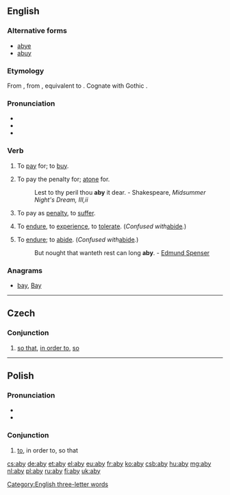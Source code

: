 ==English==

===Alternative forms===
* [[abye]]
* [[abuy]]

===Etymology===
From {{etyl|enm}} {{term|abyen|lang=enm}}, from {{etyl|ang}} {{term|abycgan|ābycgan|to buy, pay for, buy off, requite, recompense, redeem, perform, execute|lang=ang}}, equivalent to {{prefix|a|buy}}. Cognate with Gothic {{term|𐌿𐍃𐌱𐌿𐌲𐌾𐌰𐌽|tr=usbugjan|lang=got|sc=Goth}}.

===Pronunciation===
* {{IPA|/əˈbaɪ/}}
* {{rhymes|aɪ}}
* {{audio|pl-aby.ogg|audio}}

===Verb===
{{en-verb|abys|abying|abought}}

# {{transitive|obsolete}} To [[pay]] for; to [[buy]].
# {{transitive|archaic}} To pay the penalty for; [[atone]] for.
#: Lest to thy peril thou '''aby''' it dear. - Shakespeare, ''Midsummer Night's Dream, III,ii''
# {{transitive|archaic}} To pay as [[penalty]], to [[suffer]].
# {{transitive|archaic}} To [[endure]], to [[experience]], to [[tolerate]]. (''Confused with ''[[abide]]''.'')
# {{intransitive|obsolete}} To [[endure]]; to [[abide]]. (''Confused with ''[[abide]]''.'')
#: But nought that wanteth rest can long '''aby'''. - [[w:Edmund Spenser|Edmund Spenser]]

===Anagrams===
* [[bay#English|bay]], [[Bay#English|Bay]]

[[Category:English three-letter words]]

----

==Czech==

===Conjunction===
{{infl|cs|conjunction}}

# [[so that]], [[in order to]], [[so]]

----

==Polish==

===Pronunciation===
* {{audio|Pl-aby.ogg|audio}}
* {{IPA|/ˈabɨ/|lang=pl}}

===Conjunction===
{{infl|pl|conjunction}}

# [[to]], in order to, so that

[[cs:aby]]
[[de:aby]]
[[et:aby]]
[[el:aby]]
[[eu:aby]]
[[fr:aby]]
[[ko:aby]]
[[csb:aby]]
[[hu:aby]]
[[mg:aby]]
[[nl:aby]]
[[pl:aby]]
[[ru:aby]]
[[fi:aby]]
[[uk:aby]]